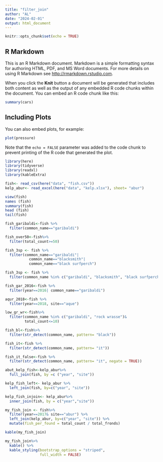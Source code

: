 ```yaml
---
title: "filter_join"
author: "AL"
date: "2024-02-01"
output: html_document
---
```


```r
knitr::opts_chunk$set(echo = TRUE)
```

## R Markdown

This is an R Markdown document. Markdown is a simple formatting syntax for authoring HTML, PDF, and MS Word documents. For more details on using R Markdown see <http://rmarkdown.rstudio.com>.

When you click the **Knit** button a document will be generated that includes both content as well as the output of any embedded R code chunks within the document. You can embed an R code chunk like this:

```r
summary(cars)
```

## Including Plots

You can also embed plots, for example:

```r
plot(pressure)
```

Note that the `echo = FALSE` parameter was added to the code chunk to prevent printing of the R code that generated the plot.


```r
library(here)
library(tidyverse)
library(readxl)
library(kableExtra)
```

```r
fish<- read_csv(here("data", "fish.csv"))
kelp_abur<- read_excel(here("data", "kelp.xlsx"), sheet= "abur")
```

```r
view(fish)
names (fish)
summary(fish)
head (fish)
tail(fish)
```

```r
fish_garibaldi<-fish %>%
  filter(common_name=="garibaldi")
```

```r
fish_over50<-fish%>%
  filter(total_count>=50)
```

```r
fish_3sp <- fish %>%
  filter(common_name=="garibaldi"|
           common_name=="blacksmith"|
           common_name=="black surfperch")
```

```r
fish_3sp <- fish %>%
  filter(common_name %in% c("garibaldi", "blacksmith", "black surfperch"))
```

```r
fish_gar_2016<-fish %>%
  filter(year==2016| common_name=="garibaldi")
```

```r
aqur_2018<-fish %>%
  filter(year==2018, site=="aque")
```

```r
low_gr_wr<-fish%>%
  filter(common_name %in% c("garibaldi", "rock wrasse")&
         total_count<=10)
```

```r
fish_bl<-fish%>%
  filter(str_detect(common_name, pattern= "black"))
```

```r
fish_it<-fish %>%
  filter(str_detect(common_name, pattern= "it"))
```

```r
fish_it_false<-fish %>%
  filter(str_detect(common_name, pattern= "it", negate = TRUE))
```

```r
abut_kelp_fish<-kelp_abur%>%
  full_join(fish, by =c ("year", "site"))
```

```r
kelp_fish_left<- kelp_abur %>%
  left_join(fish, by=c("year", "site"))
```

```r
kelp_fish_injoin<- kelp_abur%>%
  inner_join(fish, by = c("year","site"))
```

```r
my_fish_join <- fish%>%
  filter(year==2017& site=="abur") %>%
  left_join(kelp_abur, by=c("year", "site")) %>%
  mutate(fish_per_found = total_count / total_fronds)
```

```r
kable(my_fish_join)
```

```r
my_fish_join%>%
  kable() %>%
  kable_styling(bootstrap_options = "striped",
                full_width = FALSE)
```

